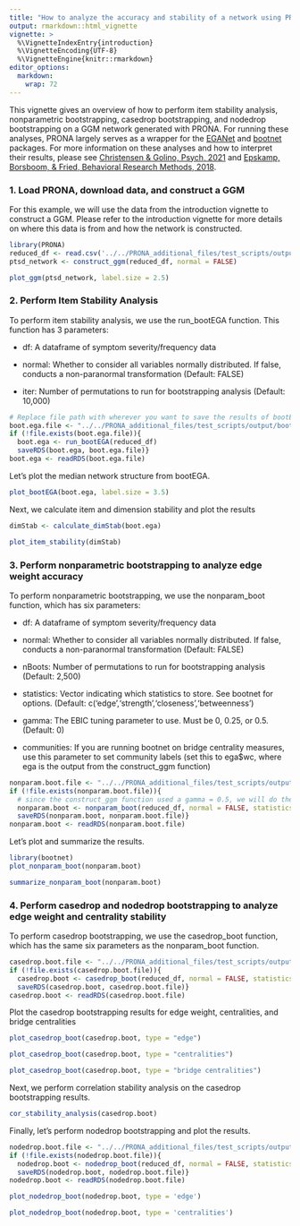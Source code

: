 ```yaml
---
title: "How to analyze the accuracy and stability of a network using PRONA"
output: rmarkdown::html_vignette
vignette: >
  %\VignetteIndexEntry{introduction}
  %\VignetteEncoding{UTF-8}
  %\VignetteEngine{knitr::rmarkdown}
editor_options: 
  markdown: 
    wrap: 72
---
```


This vignette gives an overview of how to perform item stability
analysis, nonparametric bootstrapping, casedrop bootstrapping, and
nodedrop bootstrapping on a GGM network generated with PRONA. For
running these analyses, PRONA largely serves as a wrapper for the
[EGANet](https://github.com/hfgolino/EGAnet) and
[bootnet](https://github.com/SachaEpskamp/bootnet) packages. For more
information on these analyses and how to interpret their results, please
see [Christensen & Golino, Psych,
2021](https://doi.org/10.3390/psych3030032) and [Epskamp, Borsboom, &
Fried, Behavioral Research Methods,
2018](https://pubmed.ncbi.nlm.nih.gov/28342071/).

### 1. Load PRONA, download data, and construct a GGM

For this example, we will use the data from the introduction vignette to
construct a GGM. Please refer to the introduction vignette for more
details on where this data is from and how the network is constructed.

```r
library(PRONA)
reduced_df <- read.csv('../../PRONA_additional_files/test_scripts/output/reduced_data.csv', stringsAsFactors = FALSE)
ptsd_network <- construct_ggm(reduced_df, normal = FALSE)
```

```r
plot_ggm(ptsd_network, label.size = 2.5)
```

### 2. Perform Item Stability Analysis

To perform item stability analysis, we use the run_bootEGA function.
This function has 3 parameters:

-   df: A dataframe of symptom severity/frequency data

-   normal: Whether to consider all variables normally distributed. If
    false, conducts a non-paranormal transformation (Default: FALSE)

-   iter: Number of permutations to run for bootstrapping analysis
    (Default: 10,000)

```r
# Replace file path with wherever you want to save the results of bootEGA
boot.ega.file <- "../../PRONA_additional_files/test_scripts/output/boot.ega.RDS"
if (!file.exists(boot.ega.file)){
  boot.ega <- run_bootEGA(reduced_df)
  saveRDS(boot.ega, boot.ega.file)}
boot.ega <- readRDS(boot.ega.file)
```

Let's plot the median network structure from bootEGA.

```r
plot_bootEGA(boot.ega, label.size = 3.5)
```

Next, we calculate item and dimension stability and plot the results

```r
dimStab <- calculate_dimStab(boot.ega)
```

```r
plot_item_stability(dimStab)
```

### 3. Perform nonparametric bootstrapping to analyze edge weight accuracy

To perform nonparametric bootstrapping, we use the nonparam_boot
function, which has six parameters:

-   df: A dataframe of symptom severity/frequency data

-   normal: Whether to consider all variables normally distributed. If
    false, conducts a non-paranormal transformation (Default: FALSE)

-   nBoots: Number of permutations to run for bootstrapping analysis
    (Default: 2,500)

-   statistics: Vector indicating which statistics to store. See bootnet
    for options. (Default:
    c('edge','strength','closeness','betweenness')

-   gamma: The EBIC tuning parameter to use. Must be 0, 0.25, or 0.5.
    (Default: 0)

-   communities: If you are running bootnet on bridge centrality
    measures, use this parameter to set community labels (set this to
    ega\$wc, where ega is the output from the construct_ggm function)

```r
nonparam.boot.file <- "../../PRONA_additional_files/test_scripts/output/nonparam.boot.RDS"
if (!file.exists(nonparam.boot.file)){
  # since the construct_ggm function used a gamma = 0.5, we will do the same here
  nonparam.boot <- nonparam_boot(reduced_df, normal = FALSE, statistics = c('edge','strength','closeness','betweenness','bridgeStrength','bridgeCloseness','bridgeBetweenness'), communities = ptsd_network$wc, gamma = 0.5)
  saveRDS(nonparam.boot, nonparam.boot.file)}
nonparam.boot <- readRDS(nonparam.boot.file)
```

Let's plot and summarize the results.

```r
library(bootnet)
plot_nonparam_boot(nonparam.boot)
```

```r
summarize_nonparam_boot(nonparam.boot)
```

### 4. Perform casedrop and nodedrop bootstrapping to analyze edge weight and centrality stability

To perform casedrop bootstrapping, we use the casedrop_boot function,
which has the same six parameters as the nonparam_boot function.

```r
casedrop.boot.file <- "../../PRONA_additional_files/test_scripts/output/casedrop.boot.RDS"
if (!file.exists(casedrop.boot.file)){
  casedrop.boot <- casedrop_boot(reduced_df, normal = FALSE, statistics = c('edge','strength','closeness','betweenness','bridgeStrength','bridgeCloseness','bridgeBetweenness'), communities = ptsd_network$wc, gamma = 0.5)
  saveRDS(casedrop.boot, casedrop.boot.file)}
casedrop.boot <- readRDS(casedrop.boot.file)
```

Plot the casedrop bootstrapping results for edge weight, centralities,
and bridge centralities

```r
plot_casedrop_boot(casedrop.boot, type = "edge")
```

```r
plot_casedrop_boot(casedrop.boot, type = "centralities")
```

```r
plot_casedrop_boot(casedrop.boot, type = "bridge centralities")
```

Next, we perform correlation stability analysis on the casedrop
bootstrapping results.

```r
cor_stability_analysis(casedrop.boot)
```

Finally, let's perform nodedrop bootstrapping and plot the results.

```r
nodedrop.boot.file <- "../../PRONA_additional_files/test_scripts/output/nodedrop.boot.RDS"
if (!file.exists(nodedrop.boot.file)){
  nodedrop.boot <- nodedrop_boot(reduced_df, normal = FALSE, statistics = c('edge','strength','closeness','betweenness'), gamma = 0.5)
  saveRDS(nodedrop.boot, nodedrop.boot.file)}
nodedrop.boot <- readRDS(nodedrop.boot.file)
```

```r
plot_nodedrop_boot(nodedrop.boot, type = 'edge')
```

```r
plot_nodedrop_boot(nodedrop.boot, type = 'centralities')
```
